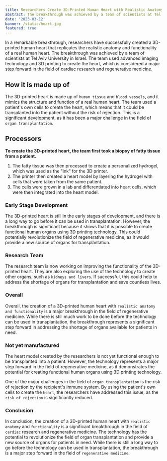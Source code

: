 ```yaml
---
title: Researchers Create 3D-Printed Human Heart with Realistic Anatomy and Functionality
abstract: The breakthrough was achieved by a team of scientists at Tel Aviv University in Israel.
date: '2023-03-12'
banner: /static/heart.jpg
featured: true
---
```


In a remarkable breakthrough, researchers have successfully created a 3D-printed human heart that replicates the realistic anatomy and functionality of a real human heart. The breakthrough was achieved by a team of scientists at Tel Aviv University in Israel. The team used advanced imaging technology and 3D printing to create the heart, which is considered a major step forward in the field of cardiac research and regenerative medicine.

## How it is made up of 

The 3D-printed heart is made up of `human tissue` and `blood vessels`, and it mimics the structure and function of a real human heart. The team used a patient's own cells to create the heart, which means that it could be transplanted into the patient without the risk of rejection. This is a significant development, as it has been a major challenge in the field of `organ transplantation`.

## Processors

**To create the 3D-printed heart, the team first took a biopsy of fatty tissue from a patient.** 
1. The fatty tissue was then processed to create a personalized hydrogel, which was used as the "ink" for the 3D printer. 
2. The printer then created a heart model by layering the hydrogel with cells that were taken from the same patient. 
3. The cells were grown in a lab and differentiated into heart cells, which were then integrated into the heart model.

### Early Stage Development

The 3D-printed heart is still in the early stages of development, and there is a long way to go before it can be used in transplantation.
 However, the breakthrough is significant because it shows that 
 it is possible to create functional human organs using 3D printing technology.
  This could potentially revolutionize the field of regenerative medicine, 
  as it would provide a new source of organs for transplantation.

### Research Team

The research team is now working on improving the functionality of the 3D-printed heart. They are also exploring the use of the technology to create other organs, such as `kidneys and livers`. If successful, this could help to address the shortage of organs for transplantation and save countless lives.

### Overall

Overall, the creation of a 3D-printed human heart with `realistic anatomy and functionality` is a major breakthrough in the field of regenerative medicine. While there is still much work to be done before the technology can be used in transplantation, the breakthrough represents a significant step forward in addressing the shortage of organs available for patients in need.

### Not yet manufactured

The heart model created by the researchers is not yet functional enough to be transplanted into a patient. However, the technology represents a major step forward in the field of regenerative medicine, as it demonstrates the potential for creating functional human organs using 3D printing technology.

One of the major challenges in the field of `organ transplantation` is the risk of rejection by the recipient's immune system. By using the patient's own cells to create the `heart`, the researchers have addressed this issue, as the `risk of rejection` is significantly reduced.

### Conclusion

In conclusion, the creation of a 3D-printed human heart with `realistic anatomy` and `functionality` is a significant breakthrough in the field of `cardiac` research and regenerative medicine. The technology has the potential to revolutionize the field of organ transplantation and provide a new source of organs for patients in need. While there is still a long way to go before the technology can be used in transplantation, the breakthrough is a major step forward in the field of `regenerative medicine`.

